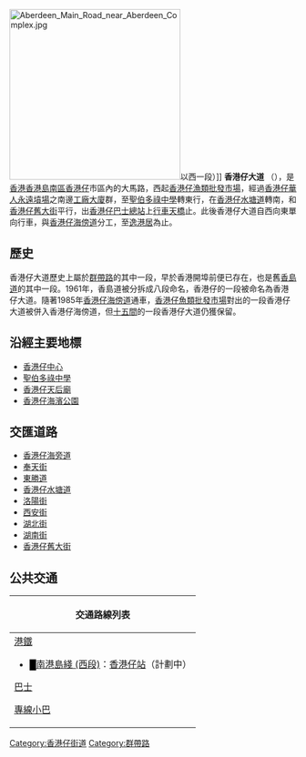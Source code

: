 {{unreferenced|time=2015-03-20T19:04:37+00:00}}
{{Infobox Hong Kong Road
|   中文街道名稱    = 香港仔大道
|   英文街道名稱    = Aberdeen Main Road
|   圖片    =  File:Aberdeen Main Road 201508.jpg
|   圖片說明    = 香港仔大道
|   路段總長度    = 1.0
|   行車線數量    = 雙線雙程（西段）
四線雙程（東段）
|   所在地區    = [[香港島|香港島]][[南區_(香港)|南區]]
|   起點    = [[香港仔|香港仔]][[香港仔海旁道|香港仔海旁道]]<br/>[[香港仔漁類批發市場|香港仔漁類批發市場]]對面
|   終點    = [[香港仔|香港仔]][[香港仔海旁道|香港仔海旁道]]<br/>[[逸港居|逸港居]]對面
|   道路命名日期    =  1961年
|   道路舊名資料    = [[香島道|香島道]]
|   通車日期    =  19世紀
}}
[[File:Aberdeen_Main_Road_near_Aberdeen_Complex.jpg|300px]]以西一段）]]
'''香港仔大道''' （{{lang-en|Aberdeen Main Road}}），是[[香港|香港]][[香港島|香港島]][[南區_(香港)|南區]][[香港仔|香港仔]]市區內的大馬路，西起[[香港仔漁類批發市場|香港仔漁類批發市場]]，經過[[香港仔華人永遠墳場|香港仔華人永遠墳場]]之南邊[[工廠|工廠]][[大廈|大廈]]群，至[[聖伯多祿中學|聖伯多祿中學]]轉東行，在[[香港仔水塘道|香港仔水塘道]]轉南，和[[香港仔舊大街|香港仔舊大街]]平行，出[[香港仔巴士總站|香港仔巴士總站]]上[[行車天橋|行車天橋]]止。此後香港仔大道自西向東單向行車，與[[香港仔海傍道|香港仔海傍道]]分工，至[[逸港居|逸港居]]為止。

==歷史==
香港仔大道歷史上屬於[[阿群帶路圖|群帶路]]的其中一段，早於香港開埠前便已存在，也是舊[[香島道|香島道]]的其中一段。1961年，香島道被分拆成八段命名，香港仔的一段被命名為香港仔大道。隨著1985年[[香港仔海傍道|香港仔海傍道]]通車，[[香港仔魚類批發市場|香港仔魚類批發市場]]對出的一段香港仔大道被併入香港仔海傍道，但[[十五間_(香港)|十五間]]的一段香港仔大道仍獲保留。

==沿經主要地標==
*[[香港仔中心|香港仔中心]]
*[[聖伯多祿中學|聖伯多祿中學]]
*[[香港仔天后廟|香港仔天后廟]]
*[[香港仔海濱公園|香港仔海濱公園]]

==交匯道路==
*[[香港仔海旁道|香港仔海旁道]]
*[[奉天街|奉天街]]
*[[東勝道|東勝道]]
*[[香港仔水塘道|香港仔水塘道]]
*[[洛陽街|洛陽街]]
*[[西安街|西安街]]
*[[湖北街|湖北街]]
*[[湖南街|湖南街]]
*[[香港仔舊大街|香港仔舊大街]]

==公共交通==
{| class="mw-collapsible mw-collapsed wikitable" style="margin: 0 auto; width: auto;" 
! 交通路線列表
|-
|
;[[港鐵|港鐵]]
*<font color="{{南港島綫西段色彩}}">█</font>[[南港島綫|南港島綫 (西段)]]：[[香港仔站|香港仔站]]（計劃中）
;[[香港巴士|巴士]]
{{港島巴士簡單列表|4|7|37A|38|41A|42|42C|47P|48|70|70A|70P|71|72|73|76|77|77X|78|90B|91|91A|94|94A|95|95C|95P|98|595|N72}}
{{過海隧道巴士簡單列表|107|107P|170|970X|971|973|N170}}{{大嶼山巴士簡單列表|A10|NA10}}
;[[香港小巴|專線小巴]]
{{港島專線小巴簡單列表|4A|4B|4C|4M|4S|27|35M|39C|51|51S|52|58|58A|59|59A|63|63A|69A}}
|}

{{commonscat|Aberdeen Main Road}}

[[Category:香港仔街道|Category:香港仔街道]]
[[Category:群帶路|Category:群帶路]]